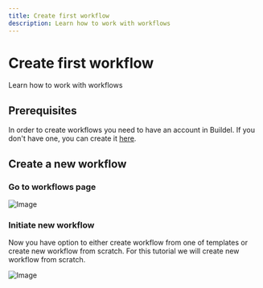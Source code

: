 ```yaml
---
title: Create first workflow
description: Learn how to work with workflows
---
```


# Create first workflow

Learn how to work with workflows

## Prerequisites

In order to create workflows you need to have an account in Buildel. If you don't have one, you can create it [here](https://app.buildel.io/register).

## Create a new workflow

### Go to workflows page

![Image](./images/sidemenu-workflows.png)

### Initiate new workflow

Now you have option to either create workflow from one of templates or create new workflow from scratch. For this tutorial we will create new workflow from scratch.

![Image](./images/create-workflow.png)
